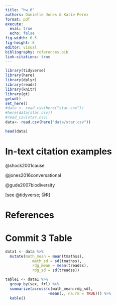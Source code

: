 ```yaml
---
title: "hw_6"
authors: Danielle Jones & Katie Perez
format: pdf
execute:
  eval: true
  echo: false
fig-width: 6.5
fig-height: 8
editor: visual
bibliography: references.bib
link-citations: true
---
```


```r
library(tidyverse)
library(here)
library(dplyr)
library(readr)
library(knitr)
library(gt)
getwd()
set_here()
#data <- read_csv(here("star.csv"))
#here(data(star.csv))
#read_csv(star.csv)
data<- read.csv(here("data/star.csv"))

head(data)
```

# In-text citation examples

@shock2001cause

@jones2016conversational

@gude2007biodiversity

[see @tidyverse; @R]




\newpage

# References

\newpage

# Commit 3 Table
```r
data1 <- data %>% 
  mutate(math_mean = mean(tmathss),
            math_sd = sd(tmathss),
            rdg_mean = mean(treadss),
            rdg_sd = sd(treadss))

table1 <- data1 %>% 
  group_by(sex, frl) %>% 
  summarize(across(c(math_mean:rdg_sd), 
                   ~mean(., na.rm = TRUE))) %>% 
  kable() 
```





